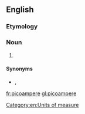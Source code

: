 {{also|picoampère|pico-ampere}}
==English==

===Etymology===
{{prefix|pico|ampere|lang=en}}

===Noun===
{{en-noun}}

# {{SI-unit|pico|ampere|lang=en}}

====Synonyms====
* {{l|mul|pA}}, {{l|mul|㎀}}

[[Category:en:Units of measure]]

[[fr:picoampere]]
[[gl:picoampere]]